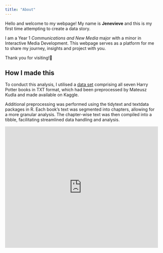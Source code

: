 ```yaml
---
title: "About"
---
```


Hello and welcome to my webpage! My name is **Jenevieve** and this is my first time attempting to create a data story.

I am a Year 1 *Communications and New Media* major with a minor in Interactive Media Development. This webpage serves as a platform for me to share my journey, insights and project with you.

Thank you for visiting!💟

## How I made this

To conduct this analysis, I utilised a [data set](https://www.kaggle.com/datasets/moxxis/harry-potter-lstm?select=Harry_Potter_all_books_preprocessed.txt) comprising all seven Harry Potter books in TXT format, which had been preprocessed by Mateusz Kudla and made available on Kaggle.

Additional preprocessing was performed using the tidytext and textdata packages in R. Each book's text was segmented into chapters, allowing for a more granular analysis. The chapter-wise text was then compiled into a tibble, facilitating streamlined data handling and analysis.

```{=html}
<iframe height="400" width="100%" frameborder="no" src="https://jenevievetn.shinyapps.io/sample_app/"> </iframe>
```
